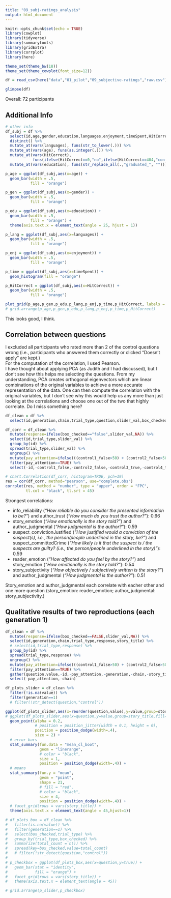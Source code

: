 ```yaml
---
title: "09_subj-ratings_analysis"
output: html_document
---
```


```r
knitr::opts_chunk$set(echo = TRUE)
library(cowplot)
library(tidyverse)
library(summarytools)
library(gridExtra)
library(corrplot)
library(here)

theme_set(theme_bw(18))
theme_set(theme_cowplot(font_size=12))
```

```r
df = read_csv(here("data","01_pilot","09_subjective-ratings","raw.csv"))

glimpse(df)
```

Overall: 72 participants

## Additional Info

```r

# other info
df_subj = df %>% 
  select(id,age,gender,education,languages,enjoyment,timeSpent,HitCorrect) %>% 
  distinct() %>% 
  mutate_at(vars(languages), funs(str_to_lower(.))) %>% 
  mutate_at(vars(age), funs(as.integer(.))) %>% 
  mutate_at(vars(HitCorrect),
            funs(ifelse(HitCorrect==0,"no",ifelse(HitCorrect==404,"confused","yes")))) %>% 
  mutate_at(vars(education), funs(str_replace_all(.,"graduated_", "")))

p_age = ggplot(df_subj,aes(x=age)) + 
  geom_bar(width = .5,
           fill = "orange") 

p_gen = ggplot(df_subj,aes(x=gender)) +
  geom_bar(width = .5,
           fill = "orange")

p_edu = ggplot(df_subj,aes(x=education)) +
  geom_bar(width = .5,
           fill = "orange") +
  theme(axis.text.x = element_text(angle = 25, hjust = 1))

p_lang = ggplot(df_subj,aes(x=languages)) +
  geom_bar(width = .5,
           fill = "orange")

p_enj = ggplot(df_subj,aes(x=enjoyment)) + 
  geom_bar(width = .5,
           fill = "orange")

p_time = ggplot(df_subj,aes(x=timeSpent)) +
  geom_histogram(fill = "orange")

p_HitCorrect = ggplot(df_subj,aes(x=HitCorrect)) + 
  geom_bar(width = .5,
           fill = "orange") 

plot_grid(p_age,p_gen,p_edu,p_lang,p_enj,p_time,p_HitCorrect, labels = "AUTO", ncol = 2, align = 'v')
# grid.arrange(p_age,p_gen,p_edu,p_lang,p_enj,p_time,p_HitCorrect)
```

This looks good, I think.

## Correlation between questions

I excluded all participants who rated more than 2 of the control questions wrong (i.e., participants who answered them correctly or clicked "Doesn't apply" are kept.)<br>
For the computation of the correlation, I used Pearson.<br>
I have thought about applying PCA (as Judith and I had discussed), but I don't see how this helps me selecting the questions. From my understanding, PCA creates orthogonal eigenvectors which are linear combinations of the original variables to achieve a more accurate representation of the data. One can then compute the correlation with the original variables, but I don't see why this would help us any more than just looking at the correlations and choose one out of the two that highly correlate. Do I miss something here?

```r
df_clean = df %>%
  select(id,generation,chain,trial_type,question,slider_val,box_checked,story_reproduction,story_title,trial_number)

df_corr = df_clean %>% 
  mutate(response=ifelse(box_checked=="false",slider_val,NA)) %>% 
  select(id,trial_type,slider_val) %>% 
  group_by(id) %>% 
  spread(trial_type,slider_val) %>% 
  ungroup() %>% 
  mutate(pay_attention=ifelse(((control1_false>50) + (control2_false>50) + (control3_true<50) + (control4_true>50)) > 2,FALSE,TRUE)) %>% 
  filter(pay_attention==TRUE) %>%  
  select(-id,-control1_false,-control2_false,-control3_true,-control4_true, -pay_attention)

# chart.Correlation(df_corr, histogram=TRUE, pch=19)
res = cor(df_corr, method="pearson", use="complete.obs")
corrplot(res, method = "number", type = "upper", order = "FPC", 
         tl.col = "black", tl.srt = 45)
```

Strongest correlations:<br>

- info_reliability (*"How reliable do you consider the presented information to be?"*) and author_trust (*"How much do you trust the author?"*): 0.66
- story_emotion (*"How emotionally is the story told?"*) and author_judgmental (*"How judgmental is the author?"*): 0.59
- suspect_convictionJustified (*"How justified would a conviction of the suspect(s), i.e., the person/people underlined in the story, be?"*) and suspect_committedCrime (*"How likely is it that the suspect is / the suspects are guilty? (i.e., the person/people underlined in the story)"*): 0.59
- reader_emotion (*"How affected do you feel by the story?"*) and story_emotion (*"How emotionally is the story told?"*): 0.54
- story_subjectivity (*"How objectively / subjectively written is the story?"*) and author_judgmental (*"How judgmental is the author?"*): 0.51

Story_emotion and author_judgmental each correlate with eacher other and one more question (story_emotion: reader_emotion; author_judgmental: story_subjectivity.)

## Qualitative results of two reproductions (each generation 1)

```r
df_clean = df %>%
  mutate(response=ifelse(box_checked==FALSE,slider_val,NA)) %>% 
  select(id,generation,chain,trial_type,response,story_title) %>%
  # select(id,trial_type,response) %>%
  group_by(id) %>% 
  spread(trial_type,response) %>% 
  ungroup() %>% 
  mutate(pay_attention=ifelse(((control1_false>50) + (control2_false>50) + (control3_true<50) + (control4_true>50)) > 2,FALSE,TRUE)) %>% 
  filter(pay_attention==TRUE) %>%  
  gather(question,value,-id,-pay_attention,-generation,-chain,-story_title) %>% 
  select(-pay_attention,-chain)

df_plots_slider = df_clean %>% 
  filter(!is.na(value)) %>% 
  filter(generation==1)
  # filter(!str_detect(question,"control"))

ggplot(df_plots_slider,aes(x=reorder(question,value),y=value,group=story_title,fill=story_title,color=story_title)) +
# ggplot(df_plots_slider,aes(x=question,y=value,group=story_title,fill=story_title,color=story_title)) +
  geom_point(alpha = 0.2,
             # position = position_jitter(width = 0.1, height = 0),
             position = position_dodge(width=.4),
             size = 2) + 
  # error bars 
  stat_summary(fun.data = "mean_cl_boot",
               geom = "linerange",
               # color = "black",
               size = 1,
               position = position_dodge(width=.4)) + 
  # means
  stat_summary(fun.y = "mean",
               geom = "point",
               shape = 21,
               # fill = "red",
               # color = "black",
               size = 4,
               position = position_dodge(width=.4)) +
  # facet_grid(rows = vars(story_title)) +
  theme(axis.text.x = element_text(angle = 45,hjust=1))

# df_plots_box = df_clean %>% 
#   filter(is.na(value)) %>% 
#   filter(generation==1) %>% 
#   select(box_checked,trial_type) %>% 
#   group_by(trial_type,box_checked) %>% 
#   summarize(total_count = n()) %>%
#   spread(key=box_checked,value=total_count)
#   # filter(!str_detect(question,"control"))  
# 
# p_checkbox = ggplot(df_plots_box,aes(x=question,y=true)) +
#   geom_bar(stat = "identity",
#            fill = "orange") +
#   facet_grid(rows = vars(story_title)) +
#   theme(axis.text.x = element_text(angle = 45))

# grid.arrange(p_slider,p_checkbox)
    
```







